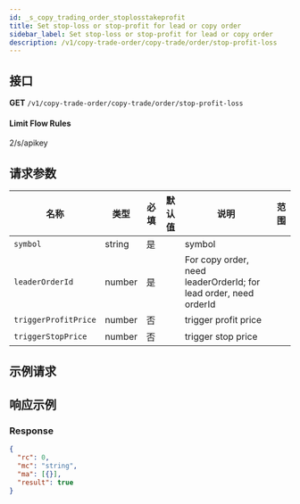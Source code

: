 ```yaml
---
id: _s_copy_trading_order_stoplosstakeprofit
title: Set stop-loss or stop-profit for lead or copy order
sidebar_label: Set stop-loss or stop-profit for lead or copy order
description: /v1/copy-trade-order/copy-trade/order/stop-profit-loss
---
```


## 接口

**GET** `/v1/copy-trade-order/copy-trade/order/stop-profit-loss`

#### **Limit Flow Rules**

2/s/apikey

## 请求参数

| 名称 | 类型 | 必填 | 默认值 | 说明 | 范围 |
| --- | --- | --- | --- | --- | --- |
| `symbol` | string | 是 |  | symbol |  |
| `leaderOrderId` | number | 是 |  | For copy order, need leaderOrderId; for lead order, need orderId |  |
| `triggerProfitPrice` | number | 否 |  | trigger profit price |  |
| `triggerStopPrice` | number | 否 |  | trigger stop price |  |

## 示例请求

## 响应示例

### Response

```json
{
  "rc": 0,
  "mc": "string",
  "ma": [{}],
  "result": true
}
```
